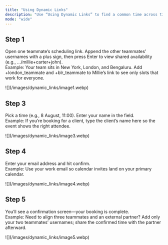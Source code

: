 ```yaml
---
title: "Using Dynamic Links"
description: "Use “Using Dynamic Links” to find a common time across time zones without back-and-forth. On “Dynamic Bookings” pages, you can combine teammates’ schedules by adding their usernames to one link."
mode: "wide"
---
```


## Step 1

Open one teammate’s scheduling link. Append the other teammates’ usernames with a plus sign, then press Enter to view shared availability (e.g., …/millie+carter+john).\
Example: Your team sits in New York, London, and Bengaluru. Add +london_teammate and +blr_teammate to Millie’s link to see only slots that work for everyone.

<Frame>
  ![](/images/dynamic_links/image1.webp)
</Frame>

## Step 3

Pick a time (e.g., 8 August, 11:00). Enter your name in the field.\
Example: If you’re booking for a client, type the client’s name here so the event shows the right attendee.

<Frame>
  ![](/images/dynamic_links/image3.webp)
</Frame>

## Step 4

Enter your email address and hit confirm.\
Example: Use your work email so calendar invites land on your primary calendar.

<Frame>
  ![](/images/dynamic_links/image4.webp)
</Frame>

## Step 5

You’ll see a confirmation screen—your booking is complete.\
Example: Need to align three teammates and an external partner? Add only your two teammates’ usernames; share the confirmed time with the partner afterward.

<Frame>
  ![](/images/dynamic_links/image5.webp)
</Frame>